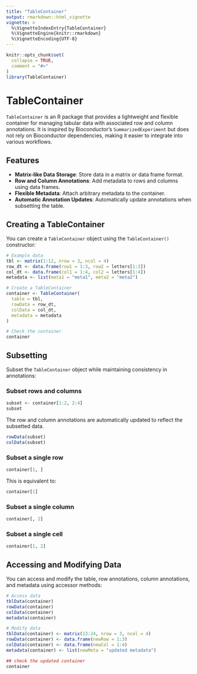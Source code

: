 ```yaml
---
title: "TableContainer"
output: rmarkdown::html_vignette
vignette: >
  %\VignetteIndexEntry{TableContainer}
  %\VignetteEngine{knitr::rmarkdown}
  %\VignetteEncoding{UTF-8}
---
```


```r
knitr::opts_chunk$set(
  collapse = TRUE,
  comment = "#>"
)
library(TableContainer)
```


# TableContainer

`TableContainer` is an R package that provides a lightweight and flexible container for managing tabular data with associated row and column annotations. It is inspired by Bioconductor's `SummarizedExperiment` but does not rely on Bioconductor dependencies, making it easier to integrate into various workflows.

## Features

- **Matrix-like Data Storage**: Store data in a matrix or data frame format.
- **Row and Column Annotations**: Add metadata to rows and columns using data frames.
- **Flexible Metadata**: Attach arbitrary metadata to the container.
- **Automatic Annotation Updates**: Automatically update annotations when subsetting the table.


## Creating a TableContainer

You can create a `TableContainer` object using the `TableContainer()` constructor:

```r
# Example data
tbl <- matrix(1:12, nrow = 3, ncol = 4)
row_dt <- data.frame(row1 = 1:3, row2 = letters[1:3])
col_dt <- data.frame(col1 = 1:4, col2 = letters[1:4])
metadata <- list(meta1 = "meta1", meta2 = "meta2")

# Create a TableContainer
container <- TableContainer(
  table = tbl,
  rowData = row_dt,
  colData = col_dt,
  metadata = metadata
)

# Check the container
container
```

## Subsetting

Subset the `TableContainer` object while maintaining consistency in annotations:

### Subset rows and columns
```r
subset <- container[1:2, 2:4]
subset
```

The row and column annotations are automatically updated to reflect the subsetted data.
```r
rowData(subset)
colData(subset)
```

### Subset a single row
```r
container[1, ]
```
This is equivalent to:
```r
container[1]
```

### Subset a single column
```r
container[, 2]
```

### Subset a single cell
```r
container[1, 2]
```


## Accessing and Modifying Data

You can access and modify the table, row annotations, column annotations, and metadata using accessor methods:

```r
# Access data
tblData(container)
rowData(container)
colData(container)
metadata(container)

# Modify data
tblData(container) <- matrix(13:24, nrow = 3, ncol = 4)
rowData(container) <- data.frame(newRow = 1:3)
colData(container) <- data.frame(newCol = 1:4)
metadata(container) <- list(newMeta = "updated metadata")

## check the updated container
container
```

